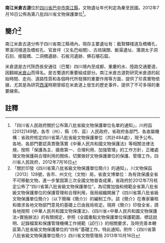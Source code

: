{{msg:四川省文物保護單位
|名稱 = 南江米倉古道
|編號 = 27
|圖片 = 
|級別 = S8
|分類 = 
|時代 = 秦至[[中華民國|民國]]
|地点 = [[四川省|四川省]][[巴中市|巴中市]][[南江縣|南江縣]]
|坐標 =
|登錄 = 2012年7月16日
}}
'''南江米倉古道'''位於[[四川省|四川省]][[巴中市|巴中市]][[南江縣|南江縣]]，文物遺址年代判定為秦至民國。2012年7月16日公佈為第八批四川省文物保護單位<ref>「四川省人民政府關於公布第八批省級文物保護單位名單的通知」，川府函[2012]149號，各市（州）、縣（市、區）人民政府，省政府各部門、各直屬機構：省政府核定四川省第八批省級文物保護單位（共計484處），現予公布。各地、各部門要認真貫徹落實《中華人民共和國文物保護法》等相關法律法規，按照「保護為主、搶救第一、合理利用、加強管理」的工作方針，正確處理文物保護與合理利用的關係，切實做好文物保護單位的保護、管理工作。四川省人民政府，2012年7月16日</ref>。
== 簡介<ref>「關於印發《四川省第八批省級文物保護單位簡介》的通知」，川文物保函〔2013〕128號，各市、州文化（文物）局，省直文博單位：為有效保護全省不可移動文物，進一步鞏固第三次全國文物普查成果，省政府於2012年7月核定公佈了“四川省第八批省級文物保護單位”。為切實加強和規範全省第八批省級文物保護單位的保護管理和合理利用，我局組織開展了《四川省第八批省級文物保護單位簡介》（以下簡稱《簡介》）的編制工作。該《簡介》在專家審核和徵求各地文物部門意見的基礎上已由我局核定。現將《簡介》印發全省，請各地按照《中華人民共和國文物保護法》、《四川省<中華人民共和國文物保護法>實施辦法》的有關規定，參照《全國重點文物保護單位保護範圍、標誌說明、記錄檔案和保護管理機構工作規範（試行）》的相關要求，及時完善本轄區第八批省級文物保護單位的“四有”基礎工作。特此通知。附件：《四川省第八批省級文物保護單位簡介》四川省文物管理局  2013年10月16日</ref> ==
南江米倉古道分佈于四川省南江縣境內，現存主要遺址有：截賢驛棧道及橋樁孔、寒溪河棧道及橋桩孔、官倉坪（又名巴峪關）、古琉璃關、斷渠遺址、蒲澗太子洞石刻、接龍橋、二洞橋遺跡、石板河遺跡、佛石壩石窟。

米倉道是古代陝西長安通往（巴蜀）四川境內至成都、重慶的水、陸路交通要道，因翻越[[米倉山|米倉山]]而得名。是古蜀道的重要組成部分。南江米倉古道對研究米倉道的起始時間、走向、道路性質和各個時代所發揮的重要作用等方面，提供了珍貴實物依據，尤其是為研究[[西漢|西漢]]時期曾經在米倉道上發生的歷史事件，提供了不可多得的重要線索。
==註釋==
{{reflist}}